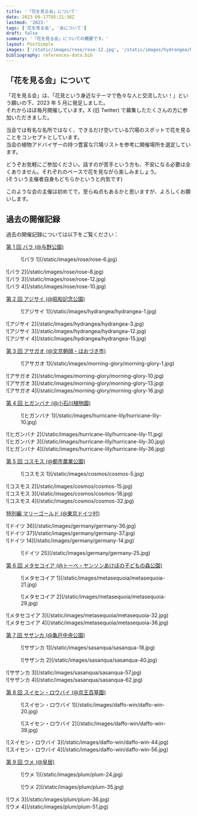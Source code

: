 ```yaml
---
title: '「花を見る会」について'
date: 2023-09-17T05:21:38Z
lastmod: '2023-'
tags: ['花を見る会', '会について']
draft: false
summary: '「花を見る会」についての概要です。'
layout: PostSimple
images: ['/static/images/rose/rose-12.jpg', '/static/images/hydrangea/hydrangea-1.jpg', '/static/images/morning-glory/morning-glory-13.jpg', '/static/images/hurricane-lily/hurricane-lily-36.jpg']
bibliography: references-data.bib
---
```


## 「花を見る会」について

「花を見る会」は、「花見という身近なテーマで色々な人と交流したい！」という願いの下、2023 年 5 月に発足しました。<br />
それからほぼ毎月開催しています。X (旧 Twitter) で募集したたくさんの方に参加いただきました。

当会では有名な名所ではなく、できるだけ空いている穴場のスポットで花を見ることをコンセプトとしています。<br />
当会の植物アドバイザーの持つ豊富な穴場リストを参考に開催場所を選定しています。

どうぞお気軽にご参加ください。話すのが苦手という方も、不安になる必要は全くありません。それぞれのペースで花を見ながら楽しみましょう。<br />
(そういう主催者自身もどちらかというと内気です)

このような会の主催は初めてで，至らぬ点もあるかと思いますが、よろしくお願いします。

## 過去の開催記録

過去の開催記録については以下をご覧ください：

[第 1 回 バラ (@与野公園)](/blog/1st-rose)

<div className="-mx-2 flex flex-wrap overflow-hidden xl:-mx-2">
  <figure className="my-1 w-full overflow-hidden px-2 xl:my-1 xl:w-1/2 xl:px-2">
    ![バラ 1](/static/images/rose/rose-6.jpg)
  </figure>
  <div className="my-1 w-full overflow-hidden px-2 xl:my-1 xl:w-1/2 xl:px-2">
    ![バラ 2](/static/images/rose/rose-8.jpg)
  </div>
  <div className="my-1 w-full overflow-hidden px-2 xl:my-1 xl:w-1/2 xl:px-2">
    ![バラ 3](/static/images/rose/rose-12.jpg)
  </div>
  <div className="my-1 w-full overflow-hidden px-2 xl:my-1 xl:w-1/2 xl:px-2">
    ![バラ 4](/static/images/rose/rose-10.jpg)
  </div>
</div>

[第 2 回 アジサイ (@昭和記念公園)](/blog/2nd-hydrangea)

<div className="-mx-2 flex flex-wrap overflow-hidden xl:-mx-2">
  <figure className="my-1 w-full overflow-hidden px-2 xl:my-1 xl:w-1/2 xl:px-2">
    ![アジサイ 1](/static/images/hydrangea/hydrangea-1.jpg)
  </figure>
  <div className="my-1 w-full overflow-hidden px-2 xl:my-1 xl:w-1/2 xl:px-2">
    ![アジサイ 2](/static/images/hydrangea/hydrangea-3.jpg)
  </div>
  <div className="my-1 w-full overflow-hidden px-2 xl:my-1 xl:w-1/2 xl:px-2">
    ![アジサイ 3](/static/images/hydrangea/hydrangea-12.jpg)
  </div>
  <div className="my-1 w-full overflow-hidden px-2 xl:my-1 xl:w-1/2 xl:px-2">
    ![アジサイ 4](/static/images/hydrangea/hydrangea-15.jpg)
  </div>
</div>

[第 3 回 アサガオ (@文京朝顔・ほおづき市)](/blog/3rd-morning-glory)

<div className="-mx-2 flex flex-wrap overflow-hidden xl:-mx-2">
  <figure className="my-1 w-full overflow-hidden px-2 xl:my-1 xl:w-1/2 xl:px-2">
    ![アサガオ 1](/static/images/morning-glory/morning-glory-1.jpg)
  </figure>
  <div className="my-1 w-full overflow-hidden px-2 xl:my-1 xl:w-1/2 xl:px-2">
    ![アサガオ 2](/static/images/morning-glory/morning-glory-10.jpg)
  </div>
  <div className="my-1 w-full overflow-hidden px-2 xl:my-1 xl:w-1/2 xl:px-2">
    ![アサガオ 3](/static/images/morning-glory/morning-glory-13.jpg)
  </div>
  <div className="my-1 w-full overflow-hidden px-2 xl:my-1 xl:w-1/2 xl:px-2">
    ![アサガオ 4](/static/images/morning-glory/morning-glory-16.jpg)
  </div>
</div>

[第 4 回 ヒガンバナ (@小石川植物園)](/blog/4th-hurricane-lily)

<div className="-mx-2 flex flex-wrap overflow-hidden xl:-mx-2">
  <figure className="my-1 w-full overflow-hidden px-2 xl:my-1 xl:w-1/2 xl:px-2">
    ![ヒガンバナ 1](/static/images/hurricane-lily/hurricane-lily-10.jpg)
  </figure>
  <div className="my-1 w-full overflow-hidden px-2 xl:my-1 xl:w-1/2 xl:px-2">
    ![ヒガンバナ 2](/static/images/hurricane-lily/hurricane-lily-11.jpg)
  </div>
  <div className="my-1 w-full overflow-hidden px-2 xl:my-1 xl:w-1/2 xl:px-2">
    ![ヒガンバナ 3](/static/images/hurricane-lily/hurricane-lily-30.jpg)
  </div>
  <div className="my-1 w-full overflow-hidden px-2 xl:my-1 xl:w-1/2 xl:px-2">
    ![ヒガンバナ 4](/static/images/hurricane-lily/hurricane-lily-36.jpg)
  </div>
</div>

[第 5 回 コスモス (@都市農業公園)](/blog/5th-cosmos)

<div className="-mx-2 flex flex-wrap overflow-hidden xl:-mx-2">
  <figure className="my-1 w-full overflow-hidden px-2 xl:my-1 xl:w-1/2 xl:px-2">
    ![コスモス 1](/static/images/cosmos/cosmos-5.jpg)
  </figure>
  <div className="my-1 w-full overflow-hidden px-2 xl:my-1 xl:w-1/2 xl:px-2">
    ![コスモス 2](/static/images/cosmos/cosmos-15.jpg)
  </div>
  <div className="my-1 w-full overflow-hidden px-2 xl:my-1 xl:w-1/2 xl:px-2">
    ![コスモス 3](/static/images/cosmos/cosmos-18.jpg)
  </div>
  <div className="my-1 w-full overflow-hidden px-2 xl:my-1 xl:w-1/2 xl:px-2">
    ![コスモス 4](/static/images/cosmos/cosmos-32.jpg)
  </div>
</div>

[特別編 マリーゴールド (@東京ドイツ村)](/blog/special-germany)

<div className="-mx-2 flex flex-wrap overflow-hidden xl:-mx-2">
  <div className="my-1 w-full overflow-hidden px-2 xl:my-1 xl:w-1/2 xl:px-2">
    ![ドイツ 36](/static/images/germany/germany-36.jpg)
  </div>
  <div className="my-1 w-full overflow-hidden px-2 xl:my-1 xl:w-1/2 xl:px-2">
    ![ドイツ 37](/static/images/germany/germany-37.jpg)
  </div>
  <div className="my-1 w-full overflow-hidden px-2 xl:my-1 xl:w-1/2 xl:px-2">
    ![ドイツ 14](/static/images/germany/germany-14.jpg)
  </div>
  <figure className="my-1 w-full overflow-hidden px-2 xl:my-1 xl:w-1/2 xl:px-2">
    ![ドイツ 25](/static/images/germany/germany-25.jpg)
  </figure>
</div>

[第 6 回 メタセコイア (@トーベ・ヤンソンあけぼの子どもの森公園)](/blog/6th-metasequoia)

<div className="-mx-2 flex flex-wrap overflow-hidden xl:-mx-2">
  <figure className="my-1 w-full overflow-hidden px-2 xl:my-1 xl:w-1/2 xl:px-2">
    ![メタセコイア 1](/static/images/metasequoia/metasequoia-21.jpg)
  </figure>
  <figure className="my-1 w-full overflow-hidden px-2 xl:my-1 xl:w-1/2 xl:px-2">
    ![メタセコイア 2](/static/images/metasequoia/metasequoia-29.jpg)
  </figure>
  <div className="my-1 w-full overflow-hidden px-2 xl:my-1 xl:w-1/2 xl:px-2">
    ![メタセコイア 3](/static/images/metasequoia/metasequoia-32.jpg)
  </div>
  <div className="my-1 w-full overflow-hidden px-2 xl:my-1 xl:w-1/2 xl:px-2">
    ![メタセコイア 4](/static/images/metasequoia/metasequoia-36.jpg)
  </div>
</div>

[第 7 回 サザンカ (@亀戸中央公園)](/blog/7th-sasanqua)

<div className="-mx-2 flex flex-wrap overflow-hidden xl:-mx-2">
  <figure className="my-1 w-full overflow-hidden px-2 xl:my-1 xl:w-1/2 xl:px-2">
    ![サザンカ 1](/static/images/sasanqua/sasanqua-18.jpg)
  </figure>
  <figure className="my-1 w-full overflow-hidden px-2 xl:my-1 xl:w-1/2 xl:px-2">
    ![サザンカ 2](/static/images/sasanqua/sasanqua-40.jpg)
  </figure>
  <div className="my-1 w-full overflow-hidden px-2 xl:my-1 xl:w-1/2 xl:px-2">
    ![サザンカ 3](/static/images/sasanqua/sasanqua-57.jpg)
  </div>
  <div className="my-1 w-full overflow-hidden px-2 xl:my-1 xl:w-1/2 xl:px-2">
    ![サザンカ 4](/static/images/sasanqua/sasanqua-62.jpg)
  </div>
</div>

[第 8 回 スイセン・ロウバイ (@京王百草園)](/blog/8th-daffodil-wintersweet)

<div className="-mx-2 flex flex-wrap overflow-hidden xl:-mx-2">
  <figure className="my-1 w-full overflow-hidden px-2 xl:my-1 xl:w-1/2 xl:px-2">
    ![スイセン・ロウバイ 1](/static/images/daffo-win/daffo-win-20.jpg)
  </figure>
  <figure className="my-1 w-full overflow-hidden px-2 xl:my-1 xl:w-1/2 xl:px-2">
    ![スイセン・ロウバイ 2](/static/images/daffo-win/daffo-win-39.jpg)
  </figure>
  <div className="my-1 w-full overflow-hidden px-2 xl:my-1 xl:w-1/2 xl:px-2">
    ![スイセン・ロウバイ 3](/static/images/daffo-win/daffo-win-44.jpg)
  </div>
  <div className="my-1 w-full overflow-hidden px-2 xl:my-1 xl:w-1/2 xl:px-2">
    ![スイセン・ロウバイ 4](/static/images/daffo-win/daffo-win-56.jpg)
  </div>
</div>

[第 9 回 ウメ (@皇居)](/blog/9th-plum)

<div className="-mx-2 flex flex-wrap overflow-hidden xl:-mx-2">
  <figure className="my-1 w-full overflow-hidden px-2 xl:my-1 xl:w-1/2 xl:px-2">
    ![ウメ 1](/static/images/plum/plum-24.jpg)
  </figure>
  <figure className="my-1 w-full overflow-hidden px-2 xl:my-1 xl:w-1/2 xl:px-2">
    ![ウメ 2](/static/images/plum/plum-35.jpg)
  </figure>
  <div className="my-1 w-full overflow-hidden px-2 xl:my-1 xl:w-1/2 xl:px-2">
    ![ウメ 3](/static/images/plum/plum-36.jpg)
  </div>
  <div className="my-1 w-full overflow-hidden px-2 xl:my-1 xl:w-1/2 xl:px-2">
    ![ウメ 4](/static/images/plum/plum-51.jpg)
  </div>
</div>
